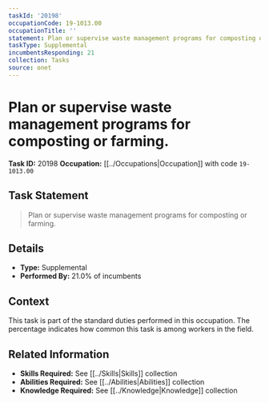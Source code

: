 ```yaml
---
taskId: '20198'
occupationCode: 19-1013.00
occupationTitle: ''
statement: Plan or supervise waste management programs for composting or farming.
taskType: Supplemental
incumbentsResponding: 21
collection: Tasks
source: onet
---
```

# Plan or supervise waste management programs for composting or farming.

**Task ID:** 20198
**Occupation:** [[../Occupations|Occupation]] with code `19-1013.00`

## Task Statement

> Plan or supervise waste management programs for composting or farming.

## Details

- **Type:** Supplemental
- **Performed By:** 21.0% of incumbents

## Context

This task is part of the standard duties performed in this occupation. The percentage indicates how common this task is among workers in the field.

## Related Information

- **Skills Required:** See [[../Skills|Skills]] collection
- **Abilities Required:** See [[../Abilities|Abilities]] collection
- **Knowledge Required:** See [[../Knowledge|Knowledge]] collection
